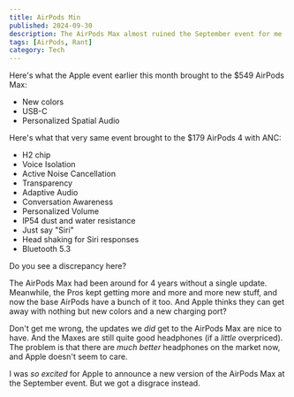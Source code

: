 ```yaml
---
title: AirPods Min
published: 2024-09-30
description: The AirPods Max almost ruined the September event for me
tags: [AirPods, Rant]
category: Tech
---
```


Here's what the Apple event earlier this month brought to the $549 AirPods Max:
- New colors
- USB-C
- Personalized Spatial Audio

Here's what that very same event brought to the $179 AirPods 4 with ANC:
- H2 chip
- Voice Isolation
- Active Noise Cancellation
- Transparency
- Adaptive Audio
- Conversation Awareness
- Personalized Volume
- IP54 dust and water resistance
- Just say "Siri"
- Head shaking for Siri responses
- Bluetooth 5.3

Do you see a discrepancy here?

The AirPods Max had been around for 4 years without a single update. Meanwhile,
the Pros kept getting more and more and more new stuff, and now the base AirPods
have a bunch of it too. And Apple thinks they can get away with nothing but new
colors and a new charging port?

Don't get me wrong, the updates we _did_ get to the AirPods Max are nice to
have. And the Maxes are still quite good headphones (if a _little_ overpriced).
The problem is that there are _much better_ headphones on the market now, and
Apple doesn't seem to care.

I was _so excited_ for Apple to announce a new version of the AirPods Max at the
September event. But we got a disgrace instead.
